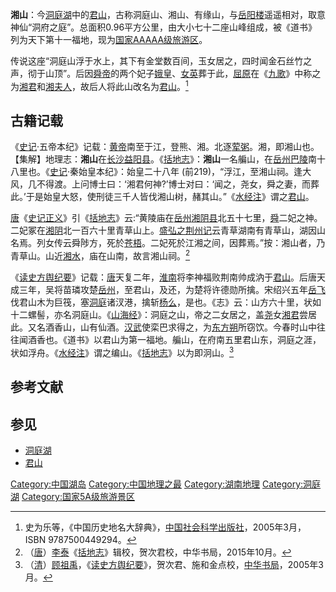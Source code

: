 
{{Infobox Mountain
| 名稱 = 湘山（君山）
| 海拔 = 63.3米（最高点响山）
| 位置 = {{CHN}}[[湖南省|湖南省]][[岳阳市|岳阳市]]
| prominence_ref = 
| 座標 = {{coord|29|21|12|N|113|03|54|E|type:mountain_region:CN}}
| 地形圖 =
| pushpin_map = China Northern Plain relief
| pushpin_map_caption = 湘山（君山）在中国的位置
| latd = 29 | latm = 21 | lats = 12 | latNS = N     
| longd = 113 | longm = 03 | longs = 54 | longEW = E
}}
'''湘山'''：今[[洞庭湖|洞庭湖]]中的[[君山|君山]]，古称洞庭山、湘山、有缘山，与[[岳阳楼|岳阳楼]]遥遥相对，取意神仙“洞府之庭”。总面积0.96平方公里，由大小七十二座山峰组成，被《道书》列为天下第十一福地，现为[[国家AAAAA级旅游区|国家AAAAA级旅游区]]。

传说这座“洞庭山浮于水上，其下有金堂数百间，玉女居之，四时闻金石丝竹之声，彻于山顶”。后因[[舜帝|舜帝]]的两个妃子[[娥皇|娥皇]]、[[女英|女英]]葬于此，[[屈原|屈原]]在《[[九歌|九歌]]》中称之为[[湘君|湘君]]和[[湘夫人|湘夫人]]，故后人将此山改名为[[君山|君山]]。<ref>史为乐等，《中国历史地名大辞典》，[[中国社会科学出版社|中国社会科学出版社]]，2005年3月，ISBN 9787500449294。</ref>

== 古籍记载 ==

《[[史记|史记]]·五帝本纪》记载：[[黄帝|黄帝]]南至于江，登熊、湘。北逐[[荤粥|荤粥]]。湘，即湘山也。【集解】地理志：'''湘山'''在[[长沙|长沙]][[益阳县|益阳县]]。《[[括地志|括地志]]》：'''湘山'''一名艑山，在[[岳州|岳州]][[巴陵|巴陵]]南十八里也。《[[史记|史记]]·秦始皇本纪》：始皇二十八年 (前219)，“浮江，至湘山祠。逢大风，几不得渡。上问博士曰：‘湘君何神?’博士对曰：‘闻之，尧女，舜之妻，而葬此。’于是始皇大怒，使刑徒三千人皆伐湘山树，赭其山。”《[[水经注|水经注]]》谓之[[君山|君山]]。

[[唐|唐]]《[[史记正义|史记正义]]》引《[[括地志|括地志]]》云:“黄陵庙在[[岳州|岳州]][[湘阴县|湘阴县]]北五十七里，[[舜|舜]]二妃之神。二妃冢在[[湘阴|湘阴]]北一百六十里青草山上。[[盛弘之|盛弘之]][[荆州记|荆州记]]云青草湖南有青草山，湖因山名焉。列女传云舜陟方，死於[[苍梧|苍梧]]。二妃死於江湘之间，因葬焉。”按：湘山者，乃青草山。山近[[湘水|湘水]]，庙在山南，故言湘山祠。<ref>（[[唐|唐]]）[[李泰|李泰]]《[[括地志|括地志]]》辑校，贺次君校，中华书局，2015年10月。</ref>

《[[读史方舆纪要|读史方舆纪要]]》记载：[[唐|唐]]天复二年，[[淮南|淮南]]将李神福败荆南帅成汭于[[君山|君山]]。后唐天成三年，吴将苗璘攻楚[[岳州|岳州]]，至君山，及还，为楚将许德勋所擒。宋绍兴五年[[岳飞|岳飞]]伐君山木为巨筏，塞[[洞庭|洞庭]]诸汊港，擒斩[[杨么|杨么]]，是也。《志》云：山方六十里，状如十二螺髻，亦名洞庭山。《[[山海经|山海经]]》：洞庭之山，帝之二女居之，盖[[尧|尧]]女[[湘君|湘君]]尝居此。又名酒香山，山有仙酒。[[汉武|汉武]]使栾巴求得之，为[[东方朔|东方朔]]所窃饮。今春时山中往往闻酒香也。《道书》以君山为第一福地。艑山，在府南五里君山东，洞庭之涯，状如浮舟。《[[水经注|水经注]]》谓之编山。《[[括地志|括地志]]》以为即泂山。<ref>（[[清|清]]）[[顾祖禹|顾祖禹]]，《[[读史方舆纪要|读史方舆纪要]]》，贺次君、施和金点校，[[中华书局|中华书局]]，2005年3月。 </ref>

== 参考文献 ==
{{Reflist}}

== 参见 ==
*[[洞庭湖|洞庭湖]]
*[[君山|君山]]
{{Hunan topics}}
[[Category:中国湖岛|Category:中国湖岛]]
[[Category:中国地理之最|Category:中国地理之最]]
[[Category:湖南地理|Category:湖南地理]]
[[Category:洞庭湖|Category:洞庭湖]]
[[Category:国家5A级旅游景区|Category:国家5A级旅游景区]]